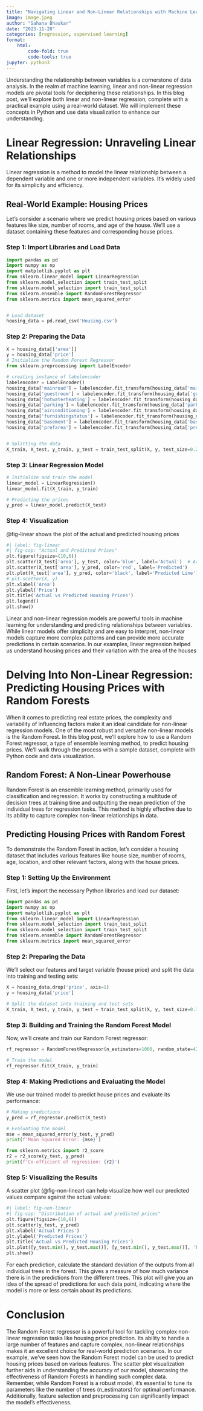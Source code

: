```yaml
---
title: "Navigating Linear and Non-Linear Relationships with Machine Learning"
image: image.jpeg
author: "Sahana Bhaskar"
date: "2023-11-28"
categories: [regression, supervised learning]
format:
    html:
        code-fold: true
        code-tools: true
jupyter: python3
---
```


Understanding the relationship between variables is a cornerstone of data analysis. In the realm of machine learning, linear and non-linear regression models are pivotal tools for deciphering these relationships. In this blog post, we'll explore both linear and non-linear regression, complete with a practical example using a real-world dataset. We will implement these concepts in Python and use data visualization to enhance our understanding.

# Linear Regression: Unraveling Linear Relationships
Linear regression is a method to model the linear relationship between a dependent variable and one or more independent variables. It's widely used for its simplicity and efficiency.

## Real-World Example: Housing Prices
Let's consider a scenario where we predict housing prices based on various features like size, number of rooms, and age of the house. We'll use a dataset containing these features and corresponding house prices.

### Step 1: Import Libraries and Load Data
```python
import pandas as pd
import numpy as np
import matplotlib.pyplot as plt
from sklearn.linear_model import LinearRegression
from sklearn.model_selection import train_test_split
from sklearn.model_selection import train_test_split
from sklearn.ensemble import RandomForestRegressor
from sklearn.metrics import mean_squared_error


# Load dataset
housing_data = pd.read_csv('Housing.csv')
```

### Step 2: Preparing the Data
```python
X = housing_data[['area']]
y = housing_data['price']
# Initialize the Random Forest Regressor
from sklearn.preprocessing import LabelEncoder

# creating instance of labelencoder
labelencoder = LabelEncoder()
housing_data['mainroad'] = labelencoder.fit_transform(housing_data['mainroad'])
housing_data['guestroom'] = labelencoder.fit_transform(housing_data['guestroom'])
housing_data['hotwaterheating'] = labelencoder.fit_transform(housing_data['hotwaterheating'])
housing_data['parking'] = labelencoder.fit_transform(housing_data['parking'])
housing_data['airconditioning'] = labelencoder.fit_transform(housing_data['airconditioning'])
housing_data['furnishingstatus'] = labelencoder.fit_transform(housing_data['furnishingstatus'])
housing_data['basement'] = labelencoder.fit_transform(housing_data['basement'])
housing_data['prefarea'] = labelencoder.fit_transform(housing_data['prefarea'])


# Splitting the data
X_train, X_test, y_train, y_test = train_test_split(X, y, test_size=0.2)
```

### Step 3: Linear Regression Model
```python
# Initialize and train the model
linear_model = LinearRegression()
linear_model.fit(X_train, y_train)

# Predicting the prices
y_pred = linear_model.predict(X_test)
```

### Step 4: Visualization
@fig-linear shows the plot of the actual and predicted housing prices
```python
#| label: fig-linear
#| fig-cap: "Actual and Predicted Prices"
plt.figure(figsize=(10,6))
plt.scatter(X_test['area'], y_test, color='blue', label='Actual')  # Actual values
plt.scatter(X_test['area'], y_pred, color='red', label='Predicted')
plt.plot(X_test['area'], y_pred, color='black', label='Predicted Line')
# plt.scatter(X, y)
plt.xlabel('Area')
plt.ylabel('Price')
plt.title('Actual vs Predicted Housing Prices')
plt.legend()
plt.show()
```

Linear and non-linear regression models are powerful tools in machine learning for understanding and predicting relationships between variables. While linear models offer simplicity and are easy to interpret, non-linear models capture more complex patterns and can provide more accurate predictions in certain scenarios.
In our examples, linear regression helped us understand housing prices and their variation with the area of the houses

# Delving Into Non-Linear Regression: Predicting Housing Prices with Random Forests
When it comes to predicting real estate prices, the complexity and variability of influencing factors make it an ideal candidate for non-linear regression models. One of the most robust and versatile non-linear models is the Random Forest. In this blog post, we'll explore how to use a Random Forest regressor, a type of ensemble learning method, to predict housing prices. We'll walk through the process with a sample dataset, complete with Python code and data visualization.

## Random Forest: A Non-Linear Powerhouse
Random Forest is an ensemble learning method, primarily used for classification and regression. It works by constructing a multitude of decision trees at training time and outputting the mean prediction of the individual trees for regression tasks. This method is highly effective due to its ability to capture complex non-linear relationships in data.

## Predicting Housing Prices with Random Forest
To demonstrate the Random Forest in action, let's consider a housing dataset that includes various features like house size, number of rooms, age, location, and other relevant factors, along with the house prices.

### Step 1: Setting Up the Environment
First, let’s import the necessary Python libraries and load our dataset:
```python
import pandas as pd
import numpy as np
import matplotlib.pyplot as plt
from sklearn.linear_model import LinearRegression
from sklearn.model_selection import train_test_split
from sklearn.model_selection import train_test_split
from sklearn.ensemble import RandomForestRegressor
from sklearn.metrics import mean_squared_error
```

### Step 2: Preparing the Data
We'll select our features and target variable (house price) and split the data into training and testing sets:
```python
X = housing_data.drop('price', axis=1)
y = housing_data['price']

# Split the dataset into training and test sets
X_train, X_test, y_train, y_test = train_test_split(X, y, test_size=0.3, random_state=42)
```

### Step 3: Building and Training the Random Forest Model
Now, we'll create and train our Random Forest regressor:
```python
rf_regressor = RandomForestRegressor(n_estimators=1000, random_state=42)

# Train the model
rf_regressor.fit(X_train, y_train)
```

### Step 4: Making Predictions and Evaluating the Model
We use our trained model to predict house prices and evaluate its performance:
```python
# Making predictions
y_pred = rf_regressor.predict(X_test)

# Evaluating the model
mse = mean_squared_error(y_test, y_pred)
print(f'Mean Squared Error: {mse}')

from sklearn.metrics import r2_score
r2 = r2_score(y_test, y_pred)
print(f'Co-efficient of regression: {r2}')
```


### Step 5: Visualizing the Results
A scatter plot (@fig-non-linear) can help visualize how well our predicted values compare against the actual values:
```python
#| label: fig-non-linear
#| fig-cap: "Distribution of actual and predicted prices"
plt.figure(figsize=(10,6))
plt.scatter(y_test, y_pred)
plt.xlabel('Actual Prices')
plt.ylabel('Predicted Prices')
plt.title('Actual vs Predicted Housing Prices')
plt.plot([y_test.min(), y_test.max()], [y_test.min(), y_test.max()], 'k--', lw=3)
plt.show()
```

For each prediction, calculate the standard deviation of the outputs from all individual trees in the forest. This gives a measure of how much variance there is in the predictions from the different trees.
This plot will give you an idea of the spread of predictions for each data point, indicating where the model is more or less certain about its predictions.

# Conclusion
The Random Forest regressor is a powerful tool for tackling complex non-linear regression tasks like housing price prediction. Its ability to handle a large number of features and capture complex, non-linear relationships makes it an excellent choice for real-world prediction scenarios.
In our example, we've seen how the Random Forest model can be used to predict housing prices based on various features. The scatter plot visualization further aids in understanding the accuracy of our model, showcasing the effectiveness of Random Forests in handling such complex data.
Remember, while Random Forest is a robust model, it's essential to tune its parameters like the number of trees (n_estimators) for optimal performance. Additionally, feature selection and preprocessing can significantly impact the model's effectiveness.
